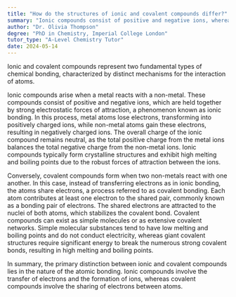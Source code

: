 ```yaml
---
title: "How do the structures of ionic and covalent compounds differ?"
summary: "Ionic compounds consist of positive and negative ions, whereas covalent compounds are created through the sharing of electrons between atoms."
author: "Dr. Olivia Thompson"
degree: "PhD in Chemistry, Imperial College London"
tutor_type: "A-Level Chemistry Tutor"
date: 2024-05-14
---
```


Ionic and covalent compounds represent two fundamental types of chemical bonding, characterized by distinct mechanisms for the interaction of atoms.

Ionic compounds arise when a metal reacts with a non-metal. These compounds consist of positive and negative ions, which are held together by strong electrostatic forces of attraction, a phenomenon known as ionic bonding. In this process, metal atoms lose electrons, transforming into positively charged ions, while non-metal atoms gain these electrons, resulting in negatively charged ions. The overall charge of the ionic compound remains neutral, as the total positive charge from the metal ions balances the total negative charge from the non-metal ions. Ionic compounds typically form crystalline structures and exhibit high melting and boiling points due to the robust forces of attraction between the ions.

Conversely, covalent compounds form when two non-metals react with one another. In this case, instead of transferring electrons as in ionic bonding, the atoms share electrons, a process referred to as covalent bonding. Each atom contributes at least one electron to the shared pair, commonly known as a bonding pair of electrons. The shared electrons are attracted to the nuclei of both atoms, which stabilizes the covalent bond. Covalent compounds can exist as simple molecules or as extensive covalent networks. Simple molecular substances tend to have low melting and boiling points and do not conduct electricity, whereas giant covalent structures require significant energy to break the numerous strong covalent bonds, resulting in high melting and boiling points.

In summary, the primary distinction between ionic and covalent compounds lies in the nature of the atomic bonding. Ionic compounds involve the transfer of electrons and the formation of ions, whereas covalent compounds involve the sharing of electrons between atoms.
    